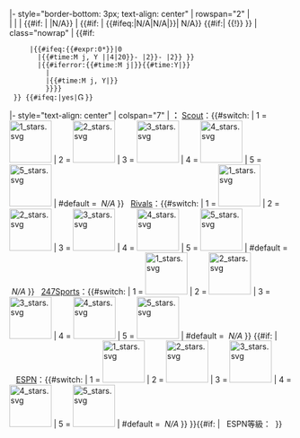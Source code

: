 <includeonly>
|- style="border-bottom: 3px; text-align: center"
| rowspan="2" | '''{{{recruit}}}'''<br />''{{{position}}}''
| {{{hometown}}}
| {{{highschool}}}
| {{#if:{{both| {{{feet|}}} | {{{inches|}}} }} | {{convert|{{{feet}}}|ft|{{{inches}}}|in|m|2|abbr=on}} |N/A}}
| {{#if:{{{weight|}}} | {{#ifeq:{{{weight}}}|N/A|N/A|{{convert|{{{weight}}}|lb|kg|abbr=on}}}}| N/A}}
{{#if:{{{40|}}}|
{{!}} {{{40}}} }}
| class="nowrap" | {{#if:{{{commitdate|}}}
      |{{#ifeq:{{#expr:0*{{{commitdate}}}}}|0
        |{{#time:M j, Y<!-- Convert mon/day/year to YYYY-MM-DD then to mon day, year

        -->|{{padleft:{{#titleparts:{{{commitdate}}}|2|3}}|4|20}}-<!-- year
         -->{{padleft:{{#titleparts:{{{commitdate}}}|1}}|2}}-<!--      month
         -->{{padleft:{{#titleparts:{{{commitdate}}}|1|2}}|2}}<!--     day

      -->}}
        |{{#iferror:{{#time:M j|{{{commitdate}}}}}{{#time:Y|{{{commitdate}}}}}
          |{{{commitdate|}}}
          |{{#time:M j, Y|{{{commitdate}}}}}
          }}}}
  }}&nbsp;{{#ifeq:{{{grayshirt|}}}|yes|[[File:Grayshirt.png|13px|link=Grayshirt]]}}
|- style="text-align: center"
| colspan="7" | '''{{link-en|大學招聘|College recruiting|招募星級}}：''' [[Scout.com|Scout]]：{{#switch: {{{scout stars|}}}
| 1 = [[File:1 stars.svg|75px|alt=1/5 stars]]
| 2 = [[File:2 stars.svg|75px|alt=2/5 stars]]
| 3 = [[File:3 stars.svg|75px|alt=3/5 stars]]
| 4 = [[File:4 stars.svg|75px|alt=4/5 stars]]
| 5 = [[File:5 stars.svg|75px|alt=5/5 stars]]
| #default = &nbsp;''N/A'' }}&nbsp;&nbsp;&nbsp;[[Rivals.com|Rivals]]：{{#switch: {{{rivals stars|}}}
| 1 = [[File:1 stars.svg|75px|alt=1/5 stars]]
| 2 = [[File:2 stars.svg|75px|alt=2/5 stars]]
| 3 = [[File:3 stars.svg|75px|alt=3/5 stars]]
| 4 = [[File:4 stars.svg|75px|alt=4/5 stars]]
| 5 = [[File:5 stars.svg|75px|alt=5/5 stars]]
| #default = &nbsp;''N/A'' }}&nbsp;&nbsp;&nbsp;[[247Sports.com|247Sports]]：{{#switch: {{{247 stars|}}}
| 1 = [[File:1 stars.svg|75px|alt=1/5 stars]]
| 2 = [[File:2 stars.svg|75px|alt=2/5 stars]]
| 3 = [[File:3 stars.svg|75px|alt=3/5 stars]]
| 4 = [[File:4 stars.svg|75px|alt=4/5 stars]]
| 5 = [[File:5 stars.svg|75px|alt=5/5 stars]]
| #default = &nbsp;''N/A'' }} {{#if:{{{espn stars|}}}
|&nbsp;&nbsp;&nbsp;[[ESPN]]：{{#switch: {{{espn stars|}}}
| 1 = [[File:1 stars.svg|75px|alt=1/5 stars]]
| 2 = [[File:2 stars.svg|75px|alt=2/5 stars]]
| 3 = [[File:3 stars.svg|75px|alt=3/5 stars]]
| 4 = [[File:4 stars.svg|75px|alt=4/5 stars]]
| 5 = [[File:5 stars.svg|75px|alt=5/5 stars]]
| #default = &nbsp;''N/A'' }} }}{{#if:{{{espn grade|}}}
|&nbsp;&nbsp;&nbsp;ESPN等級：&nbsp;{{{espn grade}}} }}</includeonly><noinclude>
{{documentation}}
<!-- PLEASE ADD CATEGORIES AND INTERWIKIS TO THE /doc SUBPAGE, THANKS -->
</noinclude>
